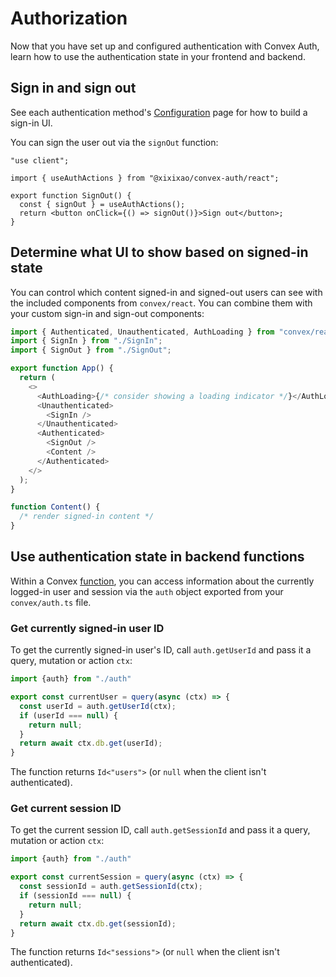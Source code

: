 # Authorization

Now that you have set up and configured authentication with Convex Auth, learn
how to use the authentication state in your frontend and backend.

## Sign in and sign out

See each authentication method's [Configuration](/config) page for how to build
a sign-in UI.

You can sign the user out via the `signOut` function:

```tsx filename="src/SignOut.tsx"
"use client";

import { useAuthActions } from "@xixixao/convex-auth/react";

export function SignOut() {
  const { signOut } = useAuthActions();
  return <button onClick={() => signOut()}>Sign out</button>;
}
```

## Determine what UI to show based on signed-in state

You can control which content signed-in and signed-out users can see with the
included components from `convex/react`. You can combine them with your custom
sign-in and sign-out components:

```ts filename="src/App.tsx"
import { Authenticated, Unauthenticated, AuthLoading } from "convex/react";
import { SignIn } from "./SignIn";
import { SignOut } from "./SignOut";

export function App() {
  return (
    <>
      <AuthLoading>{/* consider showing a loading indicator */}</AuthLoading>
      <Unauthenticated>
        <SignIn />
      </Unauthenticated>
      <Authenticated>
        <SignOut />
        <Content />
      </Authenticated>
    </>
  );
}

function Content() {
  /* render signed-in content */
}
```

## Use authentication state in backend functions

Within a Convex [function](https://docs.convex.dev/functions), you can access
information about the currently logged-in user and session via the `auth` object
exported from your `convex/auth.ts` file.

### Get currently signed-in user ID

To get the currently signed-in user's ID, call `auth.getUserId` and pass it a
query, mutation or action `ctx`:

```ts filename="convex/myFunctions.tsx"
import {auth} from "./auth"

export const currentUser = query(async (ctx) => {
  const userId = auth.getUserId(ctx);
  if (userId === null) {
    return null;
  }
  return await ctx.db.get(userId);
}
```

The function returns `Id<"users">` (or `null` when the client isn't
authenticated).

### Get current session ID

To get the current session ID, call `auth.getSessionId` and pass it a query,
mutation or action `ctx`:

```ts filename="convex/myFunctions.tsx"
import {auth} from "./auth"

export const currentSession = query(async (ctx) => {
  const sessionId = auth.getSessionId(ctx);
  if (sessionId === null) {
    return null;
  }
  return await ctx.db.get(sessionId);
}
```

The function returns `Id<"sessions">` (or `null` when the client isn't
authenticated).
